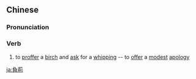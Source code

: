 {{also|负荆}}
==Chinese==
{{zh-forms|s=负荆}}

===Pronunciation===
{{zh-pron
|m=fùjīng
|cat=v
}}

===Verb===
{{zh-verb}}

# to [[proffer]] a [[birch]] and [[ask]] for a [[whipping]] -- to [[offer]] a [[modest]] [[apology]]

[[ja:負荊]]